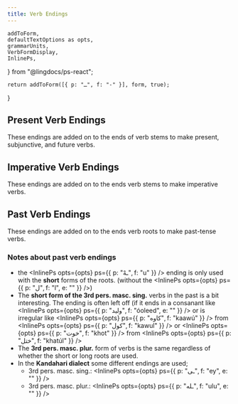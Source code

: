 ```yaml
---
title: Verb Endings
---
```





    addToForm,
    defaultTextOptions as opts,
    grammarUnits,
    VerbFormDisplay,
    InlinePs,
} from "@lingdocs/ps-react";

    return addToForm([{ p: "ـ", f: "-" }], form, true);
}

## Present Verb Endings

These endings are added on to the ends of <Link to="/verbs/roots-and-stems/">verb stems</Link> to make present, subjunctive, and future verbs.

<VerbFormDisplay
    displayForm={addTail(grammarUnits.presentEndings)}
    textOptions={opts}
/>

## Imperative Verb Endings

These endings are added on to the ends <Link to="/verbs/roots-and-stems/">verb stems</Link> to make imperative verbs.

<VerbFormDisplay
    displayForm={addTail(grammarUnits.imperativeEndings)}
    textOptions={opts}
/>

## Past Verb Endings

These endings are added on to the ends <Link to="/verbs/roots-and-stems/">verb roots</Link> to make past-tense verbs.

<VerbFormDisplay
    displayForm={addTail(grammarUnits.pastEndings.short)}
    textOptions={opts}
/>

### Notes about past verb endings

- the <InlinePs opts={opts} ps={{ p: "ـهْ", f: "u" }} /> ending is only used with the <strong>short</strong> forms of the roots. (without the <InlinePs opts={opts} ps={{ p: "ل", f: "l", e: "" }} />)
- The **short form of the 3rd pers. masc. sing.** verbs in the past is a bit interesting. The ending is often left off (if it ends in a consanant like <InlinePs opts={opts} ps={{ p: "ولید", f: "óoleed", e: "" }} /> or is irregular like <InlinePs opts={opts} ps={{ p: "کاوه", f: "kaawú" }} /> from <InlinePs opts={opts} ps={{ p: "کول", f: "kawul" }} /> or <InlinePs opts={opts} ps={{ p: "خوت", f: "khot" }} /> from <InlinePs opts={opts} ps={{ p: "ختل", f: "khatúl" }} />
- The **3rd pers. masc. plur.** form of verbs is the same regardless of whether the short or long roots are used.
- In the **Kandahari dialect** some different endings are used;
    - 3rd pers. masc. sing.: <InlinePs opts={opts} ps={{ p: "ـی", f: "ey", e: "" }} />
    - 3rd pers. masc. plur.: <InlinePs opts={opts} ps={{ p: "ـله", f: "ulu", e: "" }} />


